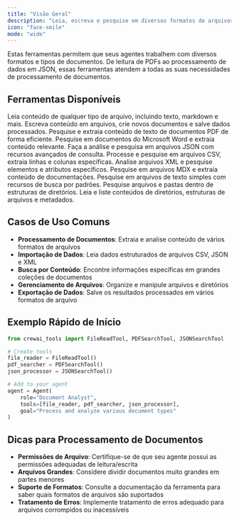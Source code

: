 ```yaml
---
title: "Visão Geral"
description: "Leia, escreva e pesquise em diversos formatos de arquivos com as ferramentas de processamento de documentos do CrewAI"
icon: "face-smile"
mode: "wide"
---
```


Estas ferramentas permitem que seus agentes trabalhem com diversos formatos e tipos de documentos. De leitura de PDFs ao processamento de dados em JSON, essas ferramentas atendem a todas as suas necessidades de processamento de documentos.

## **Ferramentas Disponíveis**

<CardGroup cols={2}>
  <Card title="Ferramenta de Leitura de Arquivos" icon="folders" href="/pt-BR/tools/file-document/filereadtool">
    Leia conteúdo de qualquer tipo de arquivo, incluindo texto, markdown e mais.
  </Card>

  <Card title="Ferramenta de Escrita de Arquivos" icon="file-pen" href="/pt-BR/tools/file-document/filewritetool">
    Escreva conteúdo em arquivos, crie novos documentos e salve dados processados.
  </Card>

  <Card title="Ferramenta de Pesquisa em PDF" icon="file-pdf" href="/pt-BR/tools/file-document/pdfsearchtool">
    Pesquise e extraia conteúdo de texto de documentos PDF de forma eficiente.
  </Card>

  <Card title="Ferramenta de Pesquisa em DOCX" icon="file-word" href="/pt-BR/tools/file-document/docxsearchtool">
    Pesquise em documentos do Microsoft Word e extraia conteúdo relevante.
  </Card>

  <Card title="Ferramenta de Pesquisa em JSON" icon="brackets-curly" href="/pt-BR/tools/file-document/jsonsearchtool">
    Faça a análise e pesquisa em arquivos JSON com recursos avançados de consulta.
  </Card>

  <Card title="Ferramenta de Pesquisa em CSV" icon="table" href="/pt-BR/tools/file-document/csvsearchtool">
    Processe e pesquise em arquivos CSV, extraia linhas e colunas específicas.
  </Card>

  <Card title="Ferramenta de Pesquisa em XML" icon="code" href="/pt-BR/tools/file-document/xmlsearchtool">
    Analise arquivos XML e pesquise elementos e atributos específicos.
  </Card>

  <Card title="Ferramenta de Pesquisa em MDX" icon="markdown" href="/pt-BR/tools/file-document/mdxsearchtool">
    Pesquise em arquivos MDX e extraia conteúdo de documentações.
  </Card>

  <Card title="Ferramenta de Pesquisa em TXT" icon="file-lines" href="/pt-BR/tools/file-document/txtsearchtool">
    Pesquise em arquivos de texto simples com recursos de busca por padrões.
  </Card>

  <Card title="Ferramenta de Pesquisa em Diretório" icon="folder-open" href="/pt-BR/tools/file-document/directorysearchtool">
    Pesquise arquivos e pastas dentro de estruturas de diretórios.
  </Card>

  <Card title="Ferramenta de Leitura de Diretório" icon="folder" href="/pt-BR/tools/file-document/directoryreadtool">
    Leia e liste conteúdos de diretórios, estruturas de arquivos e metadados.
  </Card>
</CardGroup>

## **Casos de Uso Comuns**

- **Processamento de Documentos**: Extraia e analise conteúdo de vários formatos de arquivos
- **Importação de Dados**: Leia dados estruturados de arquivos CSV, JSON e XML
- **Busca por Conteúdo**: Encontre informações específicas em grandes coleções de documentos
- **Gerenciamento de Arquivos**: Organize e manipule arquivos e diretórios
- **Exportação de Dados**: Salve os resultados processados em vários formatos de arquivo

## **Exemplo Rápido de Início**

```python
from crewai_tools import FileReadTool, PDFSearchTool, JSONSearchTool

# Create tools
file_reader = FileReadTool()
pdf_searcher = PDFSearchTool()
json_processor = JSONSearchTool()

# Add to your agent
agent = Agent(
    role="Document Analyst",
    tools=[file_reader, pdf_searcher, json_processor],
    goal="Process and analyze various document types"
)
```

## **Dicas para Processamento de Documentos**

- **Permissões de Arquivo**: Certifique-se de que seu agente possui as permissões adequadas de leitura/escrita
- **Arquivos Grandes**: Considere dividir documentos muito grandes em partes menores
- **Suporte de Formatos**: Consulte a documentação da ferramenta para saber quais formatos de arquivos são suportados
- **Tratamento de Erros**: Implemente tratamento de erros adequado para arquivos corrompidos ou inacessíveis
